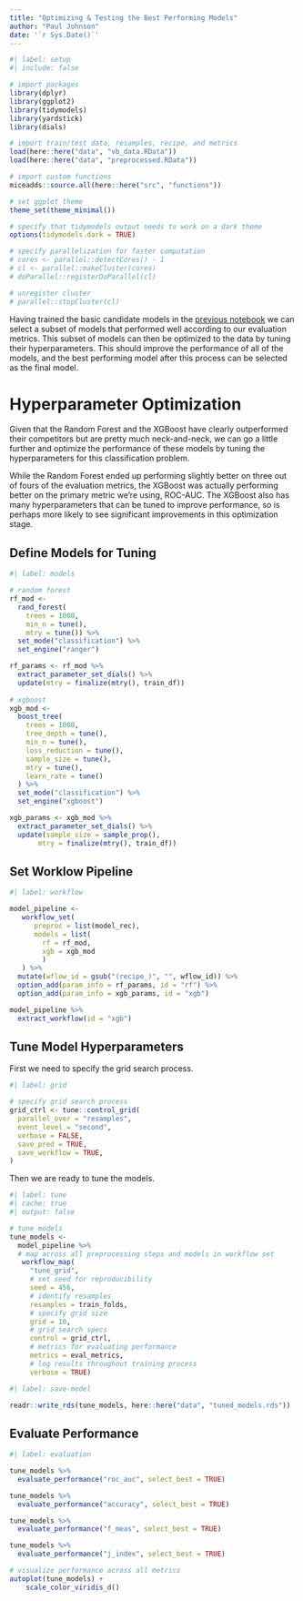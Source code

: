```yaml
---
title: "Optimizing & Testing the Best Performing Models"
author: "Paul Johnson"
date: '`r Sys.Date()`'
---
```


```r
#| label: setup
#| include: false

# import packages
library(dplyr)
library(ggplot2)
library(tidymodels)
library(yardstick)
library(dials)

# import train/test data, resamples, recipe, and metrics
load(here::here("data", "vb_data.RData"))
load(here::here("data", "preprocessed.RData"))

# import custom functions
miceadds::source.all(here::here("src", "functions"))

# set ggplot theme
theme_set(theme_minimal())

# specify that tidymodels output needs to work on a dark theme
options(tidymodels.dark = TRUE)

# specify parallelization for faster computation
# cores <- parallel::detectCores() - 1
# cl <- parallel::makeCluster(cores)
# doParallel::registerDoParallel(cl)

# unregister cluster
# parallel::stopCluster(cl)

```

Having trained the basic candidate models in the [previous notebook](./src/03-training.Rmd) we can select a subset of models that performed well according to our evaluation metrics. This subset of models can then be optimized to the data by tuning their hyperparameters. This should improve the performance of all of the models, and the best performing model after this process can be selected as the final model.

# Hyperparameter Optimization

Given that the Random Forest and the XGBoost have clearly outperformed their competitors but are pretty much neck-and-neck, we can go a little further and optimize the performance of these models by tuning the hyperparameters for this classification problem.

While the Random Forest ended up performing slightly better on three out of fours of the evaluation metrics, the XGBoost was actually performing better on the primary metric we're using, ROC-AUC. The XGBoost also has many hyperparameters that can be tuned to improve performance, so is perhaps more likely to see significant improvements in this optimization stage.

<!-- We will also include the K-Nearest Neighbours (KNN) model and the Neural Network in this stage. The KNN performed pretty well and serves as a high baseline to compare the Random Forest and XGBoost models, and while the Neural Network didn't perform particularly well, it should see significant improvements (perhaps even more so than the XGBoost) when tuned. While it's unlikely to come out on top in the end, it will be interesting to include it, so we are doing so! -->

## Define Models for Tuning

```r
#| label: models

# random forest
rf_mod <-
  rand_forest(
    trees = 1000,
    min_n = tune(),
    mtry = tune()) %>%
  set_mode("classification") %>%
  set_engine("ranger")

rf_params <- rf_mod %>%
  extract_parameter_set_dials() %>%
  update(mtry = finalize(mtry(), train_df))
 
# xgboost
xgb_mod <-
  boost_tree(
    trees = 1000,
    tree_depth = tune(),
    min_n = tune(),
    loss_reduction = tune(),
    sample_size = tune(),
    mtry = tune(),
    learn_rate = tune()
  ) %>%
  set_mode("classification") %>%
  set_engine("xgboost")

xgb_params <- xgb_mod %>% 
  extract_parameter_set_dials() %>%
  update(sample_size = sample_prop(),
       mtry = finalize(mtry(), train_df))

```

## Set Worklow Pipeline

```r
#| label: workflow

model_pipeline <- 
   workflow_set(
      preproc = list(model_rec),
      models = list(
        rf = rf_mod,
        xgb = xgb_mod
        )
   ) %>%
  mutate(wflow_id = gsub("(recipe_)", "", wflow_id)) %>%
  option_add(param_info = rf_params, id = "rf") %>%
  option_add(param_info = xgb_params, id = "xgb")

model_pipeline %>%
  extract_workflow(id = "xgb")

```

## Tune Model Hyperparameters

First we need to specify the grid search process.

```r
#| label: grid

# specify grid search process
grid_ctrl <- tune::control_grid(
  parallel_over = "resamples",
  event_level = "second",
  verbose = FALSE,
  save_pred = TRUE,
  save_workflow = TRUE,
)

```

Then we are ready to tune the models.

```r
#| label: tune
#| cache: true
#| output: false

# tune models
tune_models <-
  model_pipeline %>% 
  # map across all preprocessing steps and models in workflow set
   workflow_map(
     "tune_grid",
     # set seed for reproducibility
     seed = 456,
     # identify resamples
     resamples = train_folds,
     # specify grid size
     grid = 10,
     # grid search specs
     control = grid_ctrl,
     # metrics for evaluating performance
     metrics = eval_metrics,
     # log results throughout training process
     verbose = TRUE)

```

```r
#| label: save-model

readr::write_rds(tune_models, here::here("data", "tuned_models.rds"))

```

## Evaluate Performance

```r
#| label: evaluation

tune_models %>%
  evaluate_performance("roc_auc", select_best = TRUE)

tune_models %>%
  evaluate_performance("accuracy", select_best = TRUE)

tune_models %>%
  evaluate_performance("f_meas", select_best = TRUE)

tune_models %>%
  evaluate_performance("j_index", select_best = TRUE)

# visualize performance across all metrics
autoplot(tune_models) +
    scale_color_viridis_d()

```
